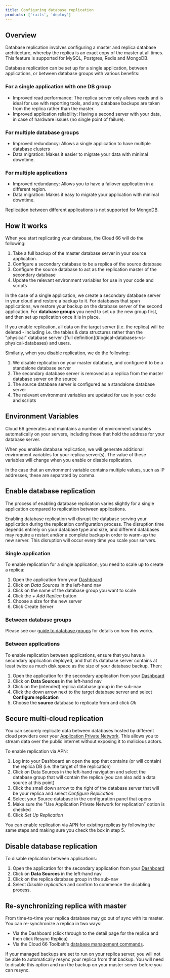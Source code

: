 ```yaml
---
title: Configuring database replication
products: ['rails', 'deploy']
---
```


## Overview

Database replication involves configuring a master and replica database architecture, whereby the replica is an exact copy of the master at all times. This feature is supported for MySQL, Postgres, Redis and MongoDB.

Database replication can be set up for a single application, between applications, or between database groups with various benefits:

### For a single application with one DB group

- Improved read performance: The replica server only allows reads and is ideal for use with reporting tools, and any database backups are taken from the replica rather than the master.
- Improved application reliability: Having a second server with your data, in case of hardware issues (no single point of failure).

### For multiple database groups

- Improved redundancy: Allows a single application to have multiple database clusters
- Data migration: Makes it easier to migrate your data with minimal downtime.

### For multiple applications

- Improved redundancy: Allows you to have a failover application in a different region.
- Data migration: Makes it easy to migrate your application with minimal downtime.

<Callout type="info" title="Inter-application replication">
Replication between different applications is not supported for MongoDB. 
</Callout>

## How it works

When you start replicating your database, the Cloud 66 will do the following:

1. Take a full backup of the master database server in your source application.
2. Configure a secondary database to be a replica of the source database
3. Configure the source database to act as the replication master of the secondary database
4. Update the relevant environment variables for use in your code and scripts

In the case of a single application, we create a secondary database server in your cloud and restore a backup to it. For databases that span applications, we restore your backup on the database server of the second application. For **database groups** you need to set up the new group first, and then set up replication once it is in place.

<Callout type="warning" title="Enabling replication will delete all data from replica">
If you enable replication, all data on the target server (i.e. the replica) will be deleted - including <Hint caption="logical databases">i.e. the tables & data structures rather than the "physical" database server ([full definition](#logical-databases-vs-physical-databases)</Hint> and users. 
</Callout>

Similarly, when you disable replication, we do the following:

1. We disable replication on your master database, and configure it to be a standalone database server
2. The secondary database server is removed as a replica from the master database server on the source
3. The source database server is configured as a standalone database server
4. The relevant environment variables are updated for use in your code and scripts

## Environment Variables

Cloud 66 generates and maintains a number of environment variables automatically on your servers, including those that hold the address for your database server.

When you enable database replication, we will generate additional environment variables for your replica server(s). The value of these variables will change when you enable or disable replication.

In the case that an environment variable contains multiple values, such as IP addresses, these are separated by comma.

## Enable database replication

The process of enabling database replication varies slightly for a single application compared to replication between applications.

<Callout type="warning" title="Enabling replication will disrupt live databases">
Enabling database replication will disrupt the database serving your application during the replication configuration process. The disruption time depends entirely on your database type and size, and different databases may require a restart and/or a complete backup in order to warm-up the new server. This disruption will occur every time you scale your servers. 
</Callout>

### Single application

To enable replication for a single application, you need to scale up to create a replica:

1. Open the application from your [Dashboard](https://app.cloud66.com/dashboard)
2. Click on *Data Sources* in the left-hand nav 
3. Click on the name of the database group you want to scale
4. Click the *+ Add Replica* button
5. Choose a size for the new server 
6. Click Create Server

### Between database groups

Please see our [guide to database groups](/:product/:version?/databases/attaching-multiple-databases) for details on how this works.

### Between applications

To enable replication between applications, ensure that you have a secondary application deployed, and that its database server contains at least twice as much disk space as the size of your database backup. Then:

1. Open the application for the secondary application from your [Dashboard](https://app.cloud66.com/dashboard)
2. Click on **Data Sources** in the left-hand nav 
3. Click on the (intended) replica database group in the sub-nav
4. Click the down arrow next to the target database server and select **Configure replication**
5. Choose the **source** database to replicate from and click *Ok*

## Secure multi-cloud replication

You can securely replicate data between databases hosted by different cloud providers over your [Application Private Network](https://help.cloud66.com/docs/security/using-application-private-networks). This allows you to stream data over the public internet without exposing it to malicious actors. 

To enable replication via APN:

1. Log into your Dashboard an open the app that contains (or will contain) the replica DB (i.e. the target of the replication)
2. Click on Data Sources in the left-hand navigation and select the database group that will contain the replica (you can also add a data source at this point)
3. Click the small down arrow to the right of the database server that will be your replica and select *Configure Replication*
4. Select your Source database in the configuration panel that opens 
5. Make sure the "Use Application Private Network for replication” option is checked
6. Click *Set Up Replication* 

You can enable replication via APN for existing replicas by following the same steps and making sure you check the box in step 5.

## Disable database replication

To disable replication between applications: 

1. Open the application for the secondary application from your [Dashboard](https://app.cloud66.com/dashboard)
2. Click on **Data Sources** in the left-hand nav 
3. Click on the replica database group in the sub-nav
4. Select *Disable replication* and confirm to commence the disabling process.

## Re-synchronizing replica with master

From time-to-time your replica database may go out of sync with its master. You can re-synchronize a replica in two ways:

- Via the Dashboard (click through to the detail page for the replica and then click Resync Replica)
- Via the Cloud 66 Toolbelt's [database management commands](/:product/:version?/toolbelt/toolbelt#databases-promote-replica).

<Callout type="warning" title="Backups running on replicas">
If your managed backups are set to run on your replica server, you will not be able to automatically resync your replica from that backup. You will need to disable this option and run the backup on your master server before you can resync.
</Callout>

